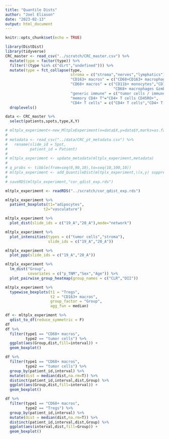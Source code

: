 ```yaml
---
title: "Quantile Dists"
author: "Joel Eliason"
date: "2023-02-13"
output: html_document
---
```


```r
knitr::opts_chunk$set(echo = TRUE)
```

```r
library(DistDist)
library(tidyverse)
CRC_master <- read_csv("../scratch/CRC_master.csv") %>%
  mutate(type = factor(type)) %>%
  filter(!(type %in% c("dirt","undefined"))) %>%
  mutate(type = fct_collapse(type,
                             stroma = c("stroma","nerves","lymphatics"),
                             "CD163+ macros" = c("CD68+CD163+ macrophages","CD163+ macrophages"),
                             "CD68+ macros" = c("CD11b+ monocytes","CD11b+CD68+ macrophages","CD68+ macrophages",
                                                "CD68+ macrophages GzmB+","CD11c+ DCs"),
                             "generic immune" = c("tumor cells / immune cells","immune cells","immune cells / vasculature"),
                             "memory CD4+ T"="CD4+ T cells CD45RO+",
                             "CD4+ T cells" = c("CD4+ T cells","CD4+ T cells GATA3+","CD3+ T cells"))) %>%
  droplevels()

data <- CRC_master %>%
  select(patients,spots,type,X,Y)

# mltplx_experiment<-new_MltplxExperiment(x=data$X,y=data$Y,marks=as.factor(data$type),slide_id=data$spots,ps=20,bw=30,dist_metric = cor)
# 
# metadata <- read_csv("../data/CRC_pt_metadata.csv") %>%
#   rename(slide_id = Spot,
#          patient_id = Patient)
# 
# mltplx_experiment <- update_metadata(mltplx_experiment,metadata)
# 
# q_probs <- tibble(from=seq(0,90,10),to=seq(10,100,10))
# mltplx_experiment <- add_QuantileDist(mltplx_experiment,\(x,y) suppressWarnings(cor(x,y)),"tumor cells",q_probs,verbose=TRUE)
# 
# saveRDS(mltplx_experiment,"cor_qdist_exp.rds")

mltplx_experiment <- readRDS("../scratch/cor_qdist_exp.rds")
```

```r
mltplx_experiment %>%
  patient_boxplots(t1="adipocytes",
                 t2="vasculature")
```

```r
mltplx_experiment %>%
  plot_dist(slide_ids = c("19_A","20_A"),mode="network")
```

```r
mltplx_experiment %>%
  plot_intensities(types = c("tumor cells","stroma"),
                   slide_ids = c("19_A","20_A"))

```

```r
mltplx_experiment %>%
  plot_ppp(slide_ids = c("19_A","20_A"))
```


```r
mltplx_experiment %>%
  lm_dist("Group",
          covariates = c("p_TNM","Sex","Age")) %>%
  plot_pairwise_group_heatmap(group_names = c("CLR","DII"))
```

```r
mltplx_experiment %>%
  typewise_boxplots(t1 = "Tregs",
                    t2 = "CD163+ macros",
                    group_factor = "Group",
                    agg_fun = median)
```

```r
df <- mltplx_experiment %>%
  qdist_to_df(reduce_symmetric = F)
df
df %>%
  filter(type1 == "CD68+ macros",
         type2 == "tumor cells") %>%
  ggplot(aes(Group,dist,fill=interval)) +
  geom_boxplot()
```

```r
df %>%
  filter(type1 == "CD68+ macros",
         type2 == "tumor cells") %>%
  group_by(patient_id,interval) %>%
  mutate(dist = median(dist,na.rm=T)) %>%
  distinct(patient_id,interval,dist,Group) %>%
  ggplot(aes(Group,dist,fill=interval)) +
  geom_boxplot()
```

```r
df %>%
  filter(type1 == "CD68+ macros",
         type2 == "Tregs") %>%
  group_by(patient_id,interval) %>%
  mutate(dist = median(dist,na.rm=T)) %>%
  distinct(patient_id,interval,dist,Group) %>%
  ggplot(aes(interval,dist,fill=Group)) +
  geom_boxplot()
```

